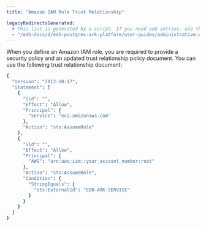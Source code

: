 ```yaml
---
title: "Amazon IAM Role Trust Relationship"

legacyRedirectsGenerated:
  # This list is generated by a script. If you need add entries, use the `legacyRedirects` key.
  - "/edb-docs/d/edb-postgres-ark-platform/user-guides/administrative-users-guide/3.5/ark_aws_iam_role_trust_relationship.html"
---
```


<div id="ark_aws_iam_role_trust_relationship" class="registered_link"></div>

When you define an Amazon IAM role, you are required to provide a security policy and an updated trust relationship policy document. You can use the following trust relationship document:

```bash
{
  "Version": "2012-10-17",
  "Statement": [
    {
      "Sid": "",
      "Effect": "Allow",
      "Principal": {
        "Service": "ec2.amazonaws.com"
      },
      "Action": "sts:AssumeRole"
    },
    {
      "Sid": "",
      "Effect": "Allow",
      "Principal": {
        "AWS": "arn:aws:iam::your_account_number:root"
      },
      "Action": "sts:AssumeRole",
      "Condition": {
        "StringEquals": {
          "sts:ExternalId": "EDB-ARK-SERVICE"
        }
      }
    }
  ]
}
```
